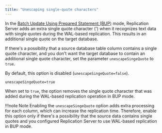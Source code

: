 ```yaml
---
title: "Unescaping single-quote characters"
---
```


In the [Batch Update Using Prepared Statement (BUP)](../../../05_smr_operation/08_optimizing_performance/02_optimize_sync_replication/01_using_sql_statements/) 
mode, Replication Server adds an extra single quote character (') when it recognizes text data with single quotes during the WAL-based replication.
This results in an additional single quote on the target database.

If there's a possibility that a source database table column contains a single quote character, 
and you don't want the target database to contain an additional single quote character, set the parameter `unescapeSingeQuote` to `true`.

By default, this option is disabled (`unescapeSingeQuote=false`).  

```
unescapeSingeQuote=true
```

When set to `true`, the option removes the single quote character that was added during the WAL-based replication operation in BUP mode.

!!!note Note
   Enabling the `unescapeSingeQuote` option adds extra processing for each column, which can increase the replication time.
   Therefore, enable this option only if there's a possibility that the source data contains single quotes and you configured Replication Server to use WAL-based replication in BUP mode. 